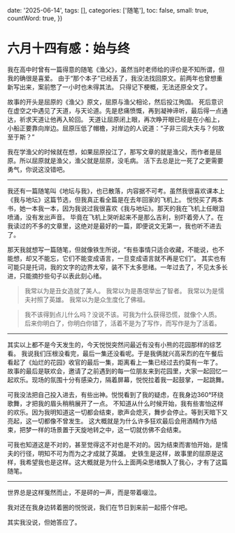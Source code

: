 
  date: '2025-06-14',
  tags: [],
  categories: ['随笔'],
  toc: false,
  small: true,
  countWord: true,
})

# 六月十四有感：始与终

我在高中时曾有一篇得意的随笔《渔父》，虽然当时老师给的评价是不知所谓，但我的确很是喜爱。
由于“那个本子”已经丢了，我没法找回原文。前两年也曾想重新写出来，案前憋了一小时也未得其法。
只得记下梗概，无法还原全文了。

故事的开头是屈原的《渔父》原文，屈原与渔父相论，然后投江殉国。
死后意识在虚空之中遇见了天道，与天论道。先是悲痛愤慨，再到凝神谛听，最后得一点通达，祈求天道让他再入轮回。
天道让屈原闭上眼，再次睁开眼已经是在小船上，小船正要靠向岸边。屈原压低了帽檐，对岸边的人说道：“子非三闾大夫与？何故至于斯？”

我在学渔父的时候就在想，如果屈原投江了，那写文章的就是渔父，而作者是屈原。所以屈原就是渔父，渔父就是屈原，没毛病。
活下去总是比一死了之更需要勇气，你说这没错吧。

---

我还有一篇随笔叫《地坛与我》，也已散落，内容据不可考。虽然我很喜欢课本上《我与地坛》这篇节选，但我真正看全篇是在去年回家的飞机上。
悦悦买了两本书，她一本我一本，因为我说过我很喜欢《我与地坛》。那天的我在飞机上任眼泪喷涌，没有发出声音。
毕竟在飞机上哭听起来不是那么吉利，别吓着旁人了。在我读过的不多的文章里，这绝对是最好的一篇，即便说文无第一，我也听不进去了。

那天我就想写一篇随笔，但就像铁生所说，“有些事情只适合收藏，不能说，也不能想，却又不能忘，它们不能变成语言，一旦变成语言就不再是它们”。
其实也有可能只是托词，我的文字的边界太窄，装不下太多思绪。一年过去了，不见太多长进，只能摘抄些句子以表此刻心绪。

> 我常以为是丑女造就了美人。
> 我常以为是愚氓举出了智者。
> 我常以为是懦夫衬照了英雄。
> 我常以为是众生度化了佛祖。

> 我不该得到点儿什么吗？没说不该。可我为什么获得恐慌，就像个人质。
> 后来你明白了，你明白你错了，活着不是为了写作，而写作是为了活着。

---

其实以上都不是今天发生的，今天悦悦突然问最近有没有小熊的花园那样的综艺看。
我说我们压根没看完，最后一集还没看呢。于是我俩就兴高采烈的在午餐后看起了《灿烂的花园》收官的最后一集，距离看上一集已经过去约莫有一年了。
故事的最后是联欢会，邀请了之前遇到的每一位朋友来到花园里，大家一起回忆一起欢乐。现场的氛围十分有感染力，隔着屏幕，悦悦拉着我一起鼓掌，一起跳舞。

可我没法把自己投入进去，有些出神。悦悦看到了我的疑虑，在我身边360°环绕歌舞，才把我的眉头稍稍展开了一点。
不知道从什么时候开始，我有些害怕这样的欢乐。因为我明知道这一切都会结束，歌声会熄灭，舞步会停止。等到天暗下又亮起，这一切都像不曾发生。
这大概就是为什么许多狂欢最后会用酒精作为结束，把梦一样的场景置于天旋地转之中，这一切就仿佛不会结束。

可我也知道这是不对的，甚至觉得这不对也是不对的。因为结束而害怕开始，是懦夫的行径，明知不可为而为之才成就了英雄。
史铁生是这样，故事里的屈原是这样，我希望我也是这样。这大概就是为什么上面两朵思绪飘入了我心，才有了这篇随笔。

---

世界总是这样戛然而止，不是砰的一声，而是带着啜泣。

我对还在我身边转着圈的悦悦说，我们在节日到来前一起搭个伴吧。

其实我没说，但她答应了。